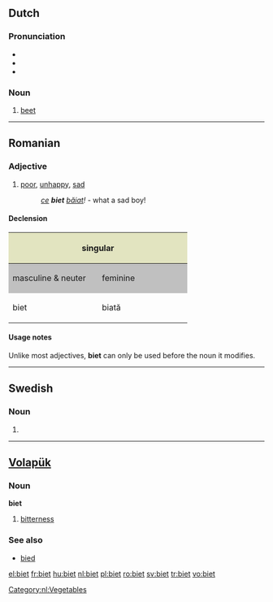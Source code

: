 ==Dutch==

===Pronunciation===
* {{IPA|/bit/|lang=nl}}
* {{audio|Nl-biet.ogg|audio}}
* {{homophones|bied}}

===Noun===
{{nl-noun|g=f|bieten|bietje}}

# [[beet]]

[[Category:nl:Vegetables]]

----

==Romanian==

===Adjective===
{{ro-adj|4}}

# [[poor]], [[unhappy]], [[sad]]
#: ''[[ce]] '''biet''' [[băiat]]!'' - what a sad boy!

====Declension====
<center>
{| style="background:#F0F0F0"

|-
! colspan="2" style="background:#e2e4c0" | singular
! colspan="2" style="background:#e2e4c0" | plural

|-
! style="width:10em;background:#C0C0C0" | masculine & neuter
! style="width:10em;background:#C0C0C0" | feminine
! style="width:10em;background:#C0C0C0" | masculine
! style="width:10em;background:#C0C0C0" | feminine & neuter

|-
| biet
| biată
| bieţi
| biete
|}
</center>

====Usage notes====
Unlike most adjectives, '''biet''' can only be used before the noun it modifies.

----

==Swedish==

===Noun===
{{infl|sv|noun form}}

# {{definite singular of|bi}}

----

==[[Volapük]]==

===Noun===
'''biet'''

# [[bitterness]]

===See also===
* [[bied]]

[[el:biet]]
[[fr:biet]]
[[hu:biet]]
[[nl:biet]]
[[pl:biet]]
[[ro:biet]]
[[sv:biet]]
[[tr:biet]]
[[vo:biet]]